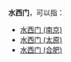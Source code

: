 '''水西门'''，可以指：
* [[水西门_(南京)|水西门 (南京)]]
* [[水西门_(太原)|水西门 (太原)]]
* [[水西门_(合肥)|水西门 (合肥)]]

{{Disambig|Cat=城门消歧义}}